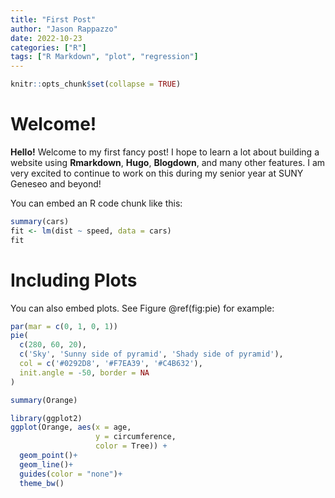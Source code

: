 ```yaml
---
title: "First Post"
author: "Jason Rappazzo"
date: 2022-10-23
categories: ["R"]
tags: ["R Markdown", "plot", "regression"]
---
```


```r
knitr::opts_chunk$set(collapse = TRUE)
```

# Welcome!

**Hello!** Welcome to my first fancy post! I hope to learn a lot about building a website
using **Rmarkdown**, **Hugo**, **Blogdown**, and many other features. I am very excited to continue
to work on this during my senior year at SUNY Geneseo and beyond! 

You can embed an R code chunk like this: 


```r
summary(cars)
fit <- lm(dist ~ speed, data = cars)
fit
```

# Including Plots

You can also embed plots. See Figure \@ref(fig:pie) for example:

```r
par(mar = c(0, 1, 0, 1))
pie(
  c(280, 60, 20),
  c('Sky', 'Sunny side of pyramid', 'Shady side of pyramid'),
  col = c('#0292D8', '#F7EA39', '#C4B632'),
  init.angle = -50, border = NA
)
```


```r
summary(Orange)
```

```r
library(ggplot2)
ggplot(Orange, aes(x = age,
                   y = circumference,
                   color = Tree)) +
  geom_point()+
  geom_line()+
  guides(color = "none")+
  theme_bw()
```

